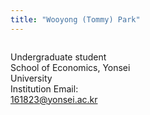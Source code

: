 ```yaml
---
title: "Wooyong (Tommy) Park"
---
```





<div style="display: flex;">
  <!-- Left Column: Text -->
  <div style="flex: 50%; padding-right: 10px;">
Undergraduate student<br>
School of Economics, Yonsei University<br>
Institution Email: [161823@yonsei.ac.kr](mailto:161823@yonsei.ac.kr)
  
  </div>

  <!-- Right Column: Image -->
  <div style="flex: 50%; padding-left: 10px;">
<!-- <figure> -->
<!--     <img src="photos/tokyo_Nov_23.jpg" alt="At Tokyo for JSC Korea-Japan Joint Economics Seminar. Nov 2023" width="100%"/> -->
<!--     <figcaption>At Tokyo for JSC Korea-Japan Joint Economics Seminar.<br> -->
<!--     Nov 2023</figcaption> -->
<!-- </figure> -->
  </div>
</div>